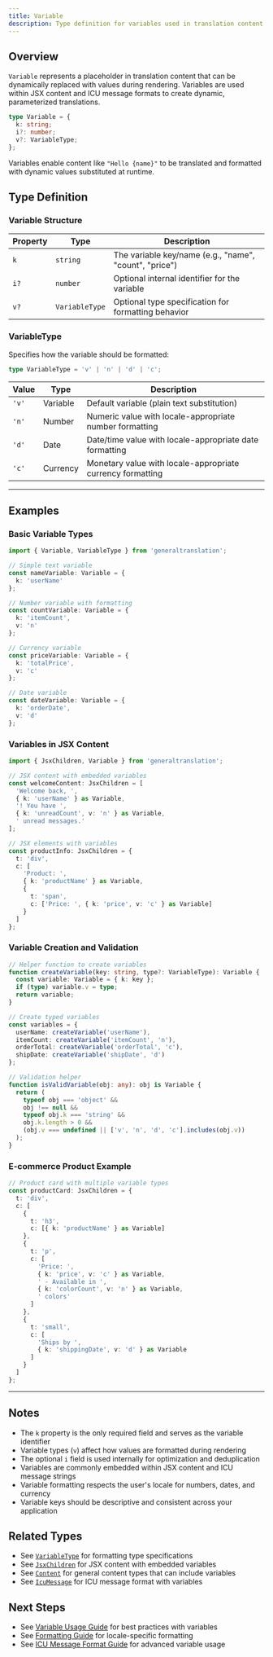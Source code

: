 ```yaml
---
title: Variable
description: Type definition for variables used in translation content
---
```


## Overview

`Variable` represents a placeholder in translation content that can be dynamically replaced with values during rendering. Variables are used within JSX content and ICU message formats to create dynamic, parameterized translations.

```typescript
type Variable = {
  k: string;
  i?: number;
  v?: VariableType;
};
```

Variables enable content like `"Hello {name}"` to be translated and formatted with dynamic values substituted at runtime.

## Type Definition

### Variable Structure

| Property | Type | Description |
|----------|------|-------------|
| `k` | `string` | The variable key/name (e.g., "name", "count", "price") |
| `i?` | `number` | Optional internal identifier for the variable |
| `v?` | `VariableType` | Optional type specification for formatting behavior |

### VariableType

Specifies how the variable should be formatted:

```typescript
type VariableType = 'v' | 'n' | 'd' | 'c';
```

| Value | Type | Description |
|-------|------|-------------|
| `'v'` | Variable | Default variable (plain text substitution) |
| `'n'` | Number | Numeric value with locale-appropriate number formatting |
| `'d'` | Date | Date/time value with locale-appropriate date formatting |
| `'c'` | Currency | Monetary value with locale-appropriate currency formatting |

---

## Examples

### Basic Variable Types

```typescript copy
import { Variable, VariableType } from 'generaltranslation';

// Simple text variable
const nameVariable: Variable = {
  k: 'userName'
};

// Number variable with formatting
const countVariable: Variable = {
  k: 'itemCount',
  v: 'n'
};

// Currency variable
const priceVariable: Variable = {
  k: 'totalPrice', 
  v: 'c'
};

// Date variable
const dateVariable: Variable = {
  k: 'orderDate',
  v: 'd'
};
```

### Variables in JSX Content

```typescript copy
import { JsxChildren, Variable } from 'generaltranslation';

// JSX content with embedded variables
const welcomeContent: JsxChildren = [
  'Welcome back, ',
  { k: 'userName' } as Variable,
  '! You have ',
  { k: 'unreadCount', v: 'n' } as Variable,
  ' unread messages.'
];

// JSX elements with variables
const productInfo: JsxChildren = {
  t: 'div',
  c: [
    'Product: ',
    { k: 'productName' } as Variable,
    {
      t: 'span', 
      c: ['Price: ', { k: 'price', v: 'c' } as Variable]
    }
  ]
};
```

### Variable Creation and Validation

```typescript copy
// Helper function to create variables
function createVariable(key: string, type?: VariableType): Variable {
  const variable: Variable = { k: key };
  if (type) variable.v = type;
  return variable;
}

// Create typed variables
const variables = {
  userName: createVariable('userName'),
  itemCount: createVariable('itemCount', 'n'),
  orderTotal: createVariable('orderTotal', 'c'),
  shipDate: createVariable('shipDate', 'd')
};

// Validation helper
function isValidVariable(obj: any): obj is Variable {
  return (
    typeof obj === 'object' &&
    obj !== null &&
    typeof obj.k === 'string' &&
    obj.k.length > 0 &&
    (obj.v === undefined || ['v', 'n', 'd', 'c'].includes(obj.v))
  );
}
```

### E-commerce Product Example

```typescript copy
// Product card with multiple variable types
const productCard: JsxChildren = {
  t: 'div',
  c: [
    {
      t: 'h3',
      c: [{ k: 'productName' } as Variable]
    },
    {
      t: 'p',
      c: [
        'Price: ',
        { k: 'price', v: 'c' } as Variable,
        ' - Available in ',
        { k: 'colorCount', v: 'n' } as Variable,
        ' colors'
      ]
    },
    {
      t: 'small',
      c: [
        'Ships by ',
        { k: 'shippingDate', v: 'd' } as Variable
      ]
    }
  ]
};
```

---

## Notes

* The `k` property is the only required field and serves as the variable identifier
* Variable types (`v`) affect how values are formatted during rendering
* The optional `i` field is used internally for optimization and deduplication
* Variables are commonly embedded within JSX content and ICU message strings
* Variable formatting respects the user's locale for numbers, dates, and currency
* Variable keys should be descriptive and consistent across your application

## Related Types

* See [`VariableType`](/docs/core/types/VariableType) for formatting type specifications
* See [`JsxChildren`](/docs/core/types/JsxChildren) for JSX content with embedded variables
* See [`Content`](/docs/core/types/Content) for general content types that can include variables
* See [`IcuMessage`](/docs/core/types/IcuMessage) for ICU message format with variables

## Next Steps

* See [Variable Usage Guide](/docs/core/guides/variables) for best practices with variables
* See [Formatting Guide](/docs/core/guides/formatting) for locale-specific formatting
* See [ICU Message Format Guide](/docs/core/guides/icu-messages) for advanced variable usage